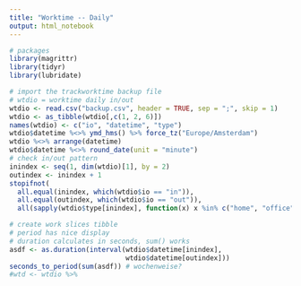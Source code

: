 ```yaml
---
title: "Worktime -- Daily"
output: html_notebook
---
```



```r
# packages
library(magrittr)
library(tidyr)
library(lubridate)
```

```r
# import the trackworktime backup file
# wtdio = worktime daily in/out
wtdio <- read.csv("backup.csv", header = TRUE, sep = ";", skip = 1)
wtdio <- as_tibble(wtdio[,c(1, 2, 6)])
names(wtdio) <- c("io", "datetime", "type")
wtdio$datetime %<>% ymd_hms() %>% force_tz("Europe/Amsterdam")
wtdio %<>% arrange(datetime)
wtdio$datetime %<>% round_date(unit = "minute")
# check in/out pattern
inindex <- seq(1, dim(wtdio)[1], by = 2)
outindex <- inindex + 1
stopifnot(
  all.equal(inindex, which(wtdio$io == "in")),
  all.equal(outindex, which(wtdio$io == "out")),
  all(sapply(wtdio$type[inindex], function(x) x %in% c("home", "office", "travel"))))
```

```r
# create work slices tibble
# period has nice display 
# duration calculates in seconds, sum() works
asdf <- as.duration(interval(wtdio$datetime[inindex],
                             wtdio$datetime[outindex]))
seconds_to_period(sum(asdf)) # wochenweise?
#wtd <- wtdio %>%
```

